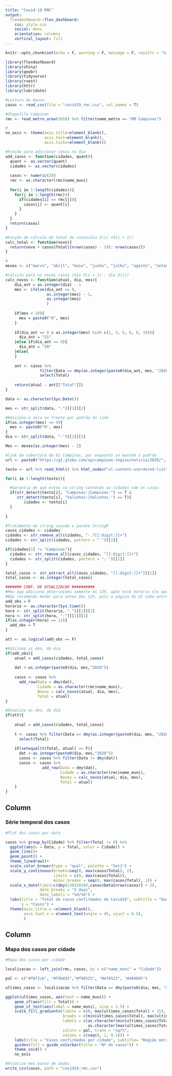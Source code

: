 ```yaml
---
title: "Covid-19 RMC"
output: 
  flexdashboard::flex_dashboard:
    css: style.css
    social: menu    
    orientation: columns
    vertical_layout: fill
---
```


```r
knitr::opts_chunk$set(echo = F, warning = F, message = F, results = "hide")

library(flexdashboard)
library(shiny)
library(geobr)
library(tidyverse)
library(rvest)
library(httr)
library(lubridate)
```

```r
#Leitura do banco
casos <- read_csv(file = "covid19_rmc.csv", col_names = T)
```


```r
#Shapefile Campinas
rmc <- read_metro_area(2018) %>% filter(name_metro == "RM Campinas")

#
no_axis <- theme(axis.title=element_blank(),
                 axis.text=element_blank(),
                 axis.ticks=element_blank())
```
```r
#Função para adicionar casos no dia
add_casos <- function(cidades, quant){
  quant <- as.vector(quant)
  cidades <- as.vector(cidades)
  
  casos <- numeric(20)
  rmc <- as.character(rmc$name_muni)
  
  for(i in 1:length(cidades)){
    for(j in 1:length(rmc)){
      if(cidades[i] == rmc[j]){
        casos[j] <- quant[i]
      }
    }
  }
  return(casos)
}

#Função de cálculo do total de casos(dia X(i) +X(i + 1))
calc_total <- function(novo){
  return(novo + casos$Total[(nrow(casos) - 19): nrow(casos)])
}

#
meses <- c("marco", "abril", "maio", "junho", "julho", "agosto", "setembro", "outubro", "novembro", "dezembro")

#Cálculo para os novos casos (dia X(i + 1) - dia X(i))
calc_novos <- function(atual, dia, mes){
    dia_ant = as.integer(dia) - 1
    mes <- ifelse(dia_ant == 0, 
                  as.integer(mes) - 1, 
                  as.integer(mes)
                  )
    
    if(mes < 10){
      mes = paste0("0", mes)
    }
    
    if(dia_ant == 0 & as.integer(mes) %in% c(1, 3, 5, 6, 8, 10)){
      dia_ant = "31"
    }else if(dia_ant == 0){
      dia_ant = "30"
    }else{
    }
  
    ant <- casos %>% 
               filter(Data == dmy(as.integer(paste0(dia_ant, mes, "2020")))) %>% 
               select(Total)
    
    return(atual - ant[["Total"]])                            
}
```


```r
data <- as.character(Sys.Date())

mes <- str_split(data, "-")[[1]][2]

#Adiciono o zero na frente por padrão do link
if(as.integer(mes) <= 9){
  mes <- paste0("0", mes)
}
dia <- str_split(data, "-")[[1]][3]

Mes <- meses[as.integer(mes) - 2]

#link da cobertura do G1 Campinas, por enquanto se mantém o padrão
url <- paste0("https://g1.globo.com/sp/campinas-regiao/noticia/2020/", mes, "/", dia,                  "/ultimas-noticias-de-coronavirus-de-",dia, "-de-", Mes,                                        "-na-regiao-de-campinas.ghtml")

texto <- url %>% read_html() %>% html_nodes("ul.content-unordered-list") %>% html_text()

for(i in 1:length(texto)){

  #Garantia de que estou na string contendo as cidades com os casos  
  if(str_detect(texto[i], "Campinas:|Campinas-") == T & 
     str_detect(texto[i], "Valinhos:|Valinhos-") == T){
        cidades <- texto[i]
  }
  
}

#Tratamento da string usando o pacote StringR
casos_cidades <- cidades
cidades <- str_remove_all(cidades, "-.?[[:digit:]]+")
cidades <- str_split(cidades, pattern = " ")[[1]]

if(cidades[1] != "Campinas"){
  cidades <- str_remove_all(casos_cidades, "[[:digit:]]+")
  cidades <- str_split(cidades, pattern = ": ")[[1]]
}

total_casos <- str_extract_all(casos_cidades, "[[:digit:]]+")[[1]]
total_casos <- as.integer(total_casos)

```

```r
####### CONF. DE ATUALIZACAO ##########
#Meu app adiciona observações somente às 12h, após esse horário ele apenas atualiza
#Não recomendo mudar para antes das 12h, pois a página do G1 sobe entre 9h ~ 11h
add_obs = F
horario <- as.character(Sys.time())
hora <- str_split(horario, " ")[[1]][2]
hora <- str_split(hora, ":")[[1]][1]
if(as.integer(hora) == 12){
  add_obs = T
}

att <- as.logical(add_obs == F)
```


```r
#Adiciono as obs. do dia
if(add_obs){
    atual = add_casos(cidades, total_casos)
    
    dat <-as.integer(paste0(dia, mes,"2020"))
    
    casos <- casos %>% 
      add_row(Data = dmy(dat), 
              Cidade = as.character(rmc$name_muni), 
              Novos = calc_novos(atual, dia, mes), 
              Total = atual)
}
```


```r
#Atualizo as obs. do dia
if(att){
  
    atual = add_casos(cidades, total_casos)
    
    t <- casos %>% filter(Data == dmy(as.integer(paste0(dia, mes, "2020")))) %>%  
      select(Total)
    
    if(setequal(t$Total, atual) == F){
      dat <-as.integer(paste0(dia, mes,"2020"))
      casos <- casos %>% filter(Data != dmy(dat))
      casos <- casos %>% 
                add_row(Data = dmy(dat), 
                        Cidade = as.character(rmc$name_muni), 
                        Novos = calc_novos(atual, dia, mes), 
                        Total = atual)
    } 
}
```


Column
-----------------------------------------------------------------------
### Série temporal dos casos

```r
#Plot dos casos por data

casos %>% group_by(Cidade) %>% filter(Total != 0) %>% 
  ggplot(aes(x = Data, y = Total, color = Cidade)) +
  geom_line()+
  geom_point() +
  theme_linedraw()+
  scale_color_brewer(type = "qual", palette = "Set1") +
  scale_y_continuous(breaks=seq(0, max(casos$Total), 2), 
                     limits = c(0, max(casos$Total)),
                     minor_breaks = seq(0, max(casos$Total), 1)) +
  scale_x_date(limit=c(dmy(13032020),casos$Data[nrow(casos)] + 2),  
               date_breaks = "2 days",
               date_labels = "%d/%m") +
  labs(title = "Total de casos confirmados de Covid19", subtitle = "Dados: G1 Campinas",
       y = "Casos") +
  theme(axis.title.x =element_blank(), 
        axis.text.x = element_text(angle = 45, vjust = 0.5),
        )
```

Column
-------------------------------------

### Mapa dos casos por cidade

```r
#Mapa dos casos por cidade

localizacao <- left_join(rmc, casos, by = c("name_muni" = "Cidade"))

pal <- c("#f6f2cb", "#f9b025","#f98525", "#e76523", "#d44b05")

ultimos_casos <- localizacao %>% filter(Data == dmy(paste0(dia, mes, "2020")))

ggplot(ultimos_casos, aes(text = name_muni)) +
    geom_sf(aes(fill = Total)) +
    geom_sf_text(aes(label = name_muni), size = 2.5) +
    scale_fill_gradientn(limits = c(0, max(ultimos_casos$Total) + 15),
                         breaks = c(min(ultimos_casos$Total), max(ultimos_casos$Total)),
                         labels = c(as.character(min(ultimos_casos$Total)), 
                                    as.character(max(ultimos_casos$Total))),
                         colors = pal, trans = "sqrt",
                         values = c(seq(0, 1, 0.1))) +
    labs(title = "Casos confirmados por cidade", subtitle= "Região metropolitana de Campinas") +
    guides(fill = guide_colorbar(title = "Nº de casos")) +
    theme_void() +
    no_axis
```

```r
#Atualizo meu banco de dados
write_csv(casos, path = "covid19_rmc.csv")
```

